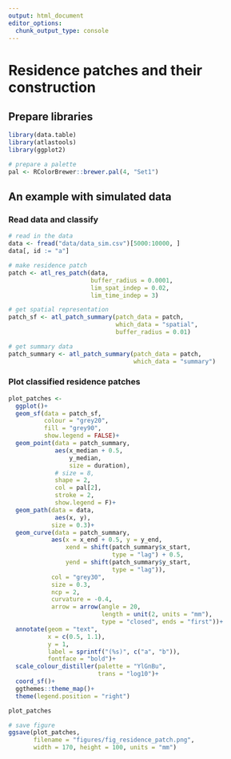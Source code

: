 ```yaml
---
output: html_document
editor_options: 
  chunk_output_type: console
---
```


# Residence patches and their construction

## Prepare libraries {-}

```r
library(data.table)
library(atlastools)
library(ggplot2)

# prepare a palette
pal <- RColorBrewer::brewer.pal(4, "Set1")
```

## An example with simulated data

### Read data and classify

```r
# read in the data
data <- fread("data/data_sim.csv")[5000:10000, ]
data[, id := "a"]

# make residence patch
patch <- atl_res_patch(data, 
                       buffer_radius = 0.0001, 
                       lim_spat_indep = 0.02, 
                       lim_time_indep = 3)

# get spatial representation
patch_sf <- atl_patch_summary(patch_data = patch, 
                              which_data = "spatial", 
                              buffer_radius = 0.01)

# get summary data
patch_summary <- atl_patch_summary(patch_data = patch,
                                   which_data = "summary")
```

### Plot classified residence patches

```r
plot_patches <-
  ggplot()+
  geom_sf(data = patch_sf,
          colour = "grey20",
          fill = "grey90",
          show.legend = FALSE)+
  geom_point(data = patch_summary,
             aes(x_median + 0.5, 
                 y_median,
                 size = duration),
             # size = 8,
             shape = 2,
             col = pal[2],
             stroke = 2,
             show.legend = F)+
  geom_path(data = data,
             aes(x, y),
            size = 0.3)+
  geom_curve(data = patch_summary,
            aes(x = x_end + 0.5, y = y_end,
                xend = shift(patch_summary$x_start, 
                             type = "lag") + 0.5,
                yend = shift(patch_summary$y_start, 
                             type = "lag")),
            col = "grey30",
            size = 0.3,
            ncp = 2,
            curvature = -0.4,
            arrow = arrow(angle = 20,
                          length = unit(2, units = "mm"), 
                          type = "closed", ends = "first"))+
  annotate(geom = "text",
           x = c(0.5, 1.1),
           y = 1,
           label = sprintf("(%s)", c("a", "b")),
           fontface = "bold")+
  scale_colour_distiller(palette = "YlGnBu",
                         trans = "log10")+
  coord_sf()+
  ggthemes::theme_map()+
  theme(legend.position = "right")

plot_patches

# save figure
ggsave(plot_patches, 
       filename = "figures/fig_residence_patch.png",
       width = 170, height = 100, units = "mm")
```
